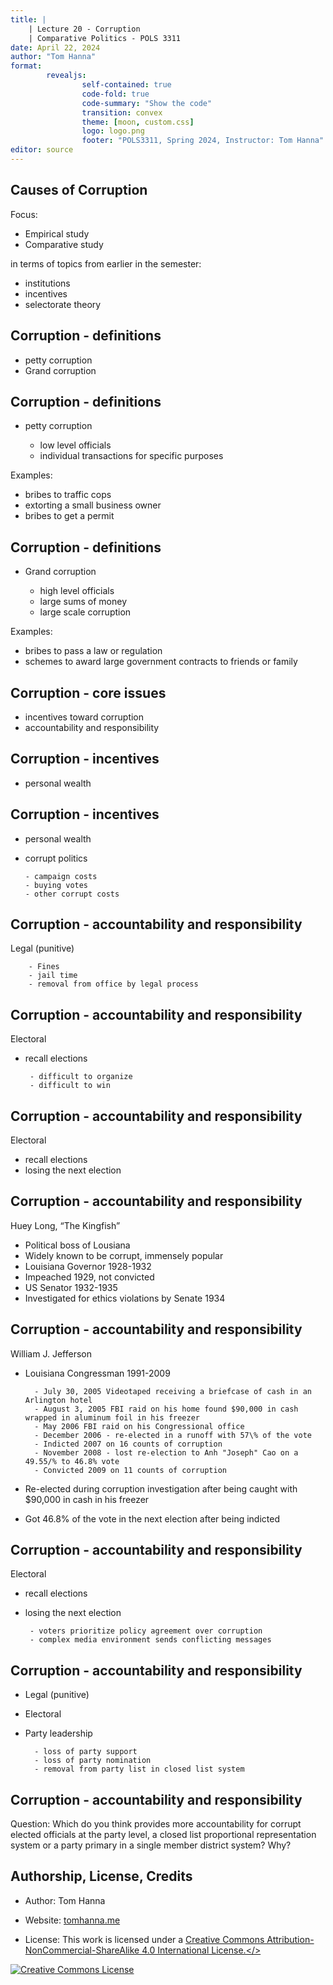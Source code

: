 ```yaml
---
title: |
    | Lecture 20 - Corruption
    | Comparative Politics - POLS 3311
date: April 22, 2024
author: "Tom Hanna"
format: 
        revealjs:
                self-contained: true
                code-fold: true
                code-summary: "Show the code"
                transition: convex
                theme: [moon, custom.css]
                logo: logo.png
                footer: "POLS3311, Spring 2024, Instructor: Tom Hanna"
editor: source
---
```


## Causes of Corruption

Focus:

-   Empirical study
-   Comparative study

in terms of topics from earlier in the semester:

-   institutions
-   incentives
-   selectorate theory

## Corruption - definitions

-   petty corruption
-   Grand corruption


## Corruption - definitions

-   petty corruption

    - low level officials
    - individual transactions for specific purposes

Examples:

-  bribes to traffic cops
-  extorting a small business owner
-  bribes to get a permit 


## Corruption - definitions

-   Grand corruption

    -   high level officials
    -   large sums of money
    -   large scale corruption

Examples:

- bribes to pass a law or regulation
- schemes to award large government contracts to friends or family



## Corruption - core issues

-   incentives toward corruption
-   accountability and responsibility

## Corruption - incentives

-   personal wealth

## Corruption - incentives

-   personal wealth

-   corrupt politics
      
        - campaign costs
        - buying votes
        - other corrupt costs


## Corruption - accountability and responsibility

Legal (punitive) 

        - Fines
        - jail time
        - removal from office by legal process


## Corruption - accountability and responsibility


Electoral

-  recall elections

        - difficult to organize
        - difficult to win
        
        
## Corruption - accountability and responsibility

Electoral

-  recall elections
-  losing the next election


## Corruption - accountability and responsibility

Huey Long, "The Kingfish"

- Political boss of Lousiana
- Widely known to be corrupt, immensely popular
-  Louisiana Governor 1928-1932
- Impeached 1929, not convicted
- US Senator 1932-1935
- Investigated for ethics violations by Senate 1934

## Corruption - accountability and responsibility

William J. Jefferson

- Louisiana Congressman 1991-2009

        - July 30, 2005 Videotaped receiving a briefcase of cash in an Arlington hotel
        - August 3, 2005 FBI raid on his home found $90,000 in cash wrapped in aluminum foil in his freezer
        - May 2006 FBI raid on his Congressional office
        - December 2006 - re-elected in a runoff with 57\% of the vote
        - Indicted 2007 on 16 counts of corruption
        - November 2008 - lost re-election to Anh "Joseph" Cao on a 49.55/% to 46.8% vote
        - Convicted 2009 on 11 counts of corruption

- Re-elected during corruption investigation after being caught with $90,000 in cash in his freezer
- Got 46.8% of the vote in the next election after being indicted


## Corruption - accountability and responsibility

Electoral

-  recall elections
-  losing the next election

        - voters prioritize policy agreement over corruption
        - complex media environment sends conflicting messages
        






## Corruption - accountability and responsibility

- Legal (punitive) 
- Electoral
- Party leadership

        - loss of party support
        - loss of party nomination 
        - removal from party list in closed list system
        
## Corruption - accountability and responsibility

Question: Which do you think provides more accountability for corrupt elected officials at the party level, a closed list proportional representation system or a party primary in a single member district system? Why?



## Authorship, License, Credits


- Author: Tom Hanna

- Website: <a href="https://tom-hanna.org/">tomhanna.me</a>

- License: This work is licensed under a <a href= "http://creativecommons.org/licenses/by-nc-sa/4.0/">Creative Commons Attribution-NonCommercial-ShareAlike 4.0 International License.</>

<a href= "http://creativecommons.org/licenses/by-nc-sa/4.0/">![Creative Commons License](creative_commons_license.png)</a>
